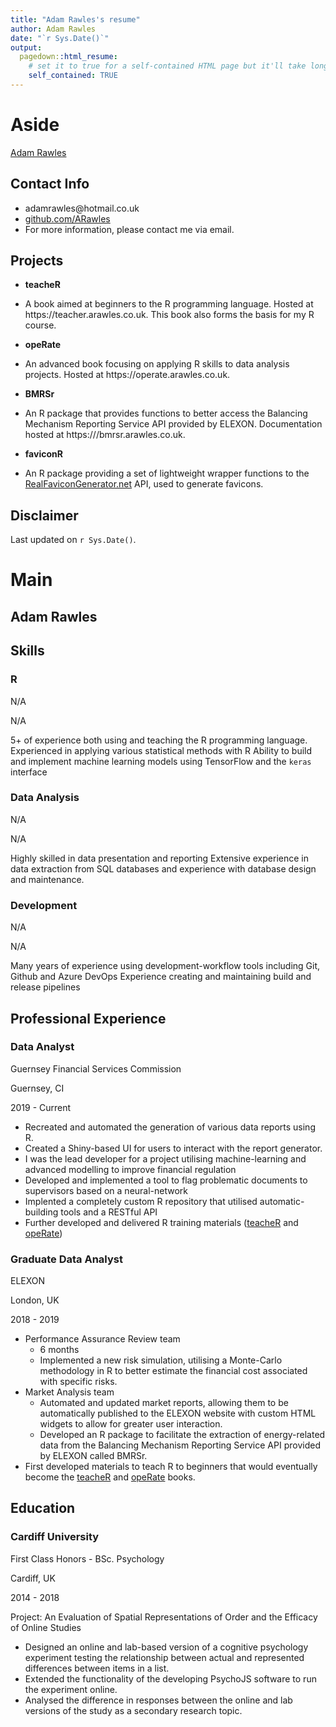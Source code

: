 ```yaml
---
title: "Adam Rawles's resume"
author: Adam Rawles
date: "`r Sys.Date()`"
output:
  pagedown::html_resume:
    # set it to true for a self-contained HTML page but it'll take longer to render
    self_contained: TRUE
---
```


Aside
================================================================================


[Adam Rawles](https://arawles.co.uk){width=80%}


Contact Info {#contact}
--------------------------------------------------------------------------------

- <i class="fa fa-envelope"></i> adamrawles@hotmail.co.uk
- <i class="fa fa-github"></i> [github.com/ARawles](https://github.com/ARawles)
- For more information, please contact me via email.


Projects {#projects}
--------------------------------------------------------------------------------

- __teacheR__

- A book aimed at beginners to the R programming language. Hosted at https://teacher.arawles.co.uk.
This book also forms the basis for my R course.

- __opeRate__

- An advanced book focusing on applying R skills to data analysis projects. Hosted at https://operate.arawles.co.uk.

- __BMRSr__

- An R package that provides functions to better access the Balancing Mechanism Reporting Service API provided by ELEXON. Documentation hosted at https:///bmrsr.arawles.co.uk.


- __faviconR__

- An R package providing a set of lightweight wrapper functions to the [RealFaviconGenerator.net](https://realfavicongenerator.net) API, used to generate favicons.


Disclaimer {#disclaimer}
--------------------------------------------------------------------------------



Last updated on `r Sys.Date()`.


Main
================================================================================

Adam Rawles {#title}
--------------------------------------------------------------------------------

Skills {data-icon=project-diagram}
--------------------------------------------------------------------------------

### R

N/A

N/A

5+ of experience both using and teaching the R programming language.   
Experienced in applying various statistical methods with R
Ability to build and implement machine learning models using TensorFlow and the `keras` interface


### Data Analysis

N/A

N/A

Highly skilled in data presentation and reporting
Extensive experience in data extraction from SQL databases and experience with database design and maintenance.

### Development

N/A

N/A

Many years of experience using development-workflow tools including Git, Github and Azure DevOps
Experience creating and maintaining build and release pipelines

Professional Experience {data-icon=suitcase}
--------------------------------------------------------------------------------

### Data Analyst

Guernsey Financial Services Commission

Guernsey, CI

2019 - Current

- Recreated and automated the generation of various data reports using R.
- Created a Shiny-based UI for users to interact with the report generator.
- I was the lead developer for a project utilising machine-learning and advanced modelling to improve financial regulation
- Developed and implemented a tool to flag problematic documents to supervisors based on a neural-network
- Implented a completely custom R repository that utilised automatic-building tools and a RESTful API
- Further developed and delivered R training materials ([teacheR](https://teacher.arawles.co.uk) and [opeRate](https://operate.arawles.co.uk))

### Graduate Data Analyst

ELEXON

London, UK

2018 - 2019

- Performance Assurance Review team   
    + 6 months
    + Implemented a new risk simulation, utilising a Monte-Carlo methodology in R to better estimate the financial cost associated with specific risks.
- Market Analysis team
    + Automated and updated market reports, allowing them to be automatically published to the ELEXON website with custom HTML widgets to allow for greater user interaction.
    + Developed an R package to facilitate the extraction of energy-related data from the Balancing Mechanism Reporting Service API provided by ELEXON called BMRSr.

- First developed materials to teach R to beginners that would eventually become the [teacheR](https://teacher.arawles.co.uk) and [opeRate](https://operate.arawles.co.uk) books.

Education {data-icon=graduation-cap data-concise=true}
--------------------------------------------------------------------------------

### Cardiff University

First Class Honors - BSc. Psychology

Cardiff, UK

2014 - 2018 

Project: An Evaluation of Spatial Representations of Order and the Efficacy of Online Studies

- Designed an online and lab-based version of a cognitive psychology experiment testing the relationship between actual and represented differences between items in a list.
- Extended the functionality of the developing PsychoJS software to run the experiment online.
- Analysed the difference in responses between the online and lab versions of the study as a secondary research topic.
